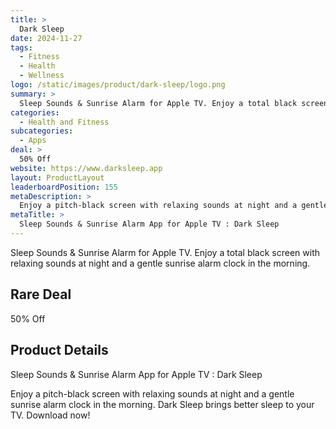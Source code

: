 ```yaml
---
title: >
  Dark Sleep
date: 2024-11-27
tags:
  - Fitness
  - Health
  - Wellness
logo: /static/images/product/dark-sleep/logo.png
summary: >
  Sleep Sounds & Sunrise Alarm for Apple TV. Enjoy a total black screen with relaxing sounds at night and a gentle sunrise alarm clock in the morning.
categories:
  - Health and Fitness
subcategories:
  - Apps
deal: >
  50% Off
website: https://www.darksleep.app
layout: ProductLayout
leaderboardPosition: 155
metaDescription: >
  Enjoy a pitch-black screen with relaxing sounds at night and a gentle sunrise alarm clock in the morning. Dark Sleep brings better sleep to your TV. Download now!
metaTitle: >
  Sleep Sounds & Sunrise Alarm App for Apple TV : Dark Sleep
---
```

Sleep Sounds & Sunrise Alarm for Apple TV. Enjoy a total black screen with relaxing sounds at night and a gentle sunrise alarm clock in the morning.

## Rare Deal

50% Off

## Product Details

Sleep Sounds & Sunrise Alarm App for Apple TV : Dark Sleep

Enjoy a pitch-black screen with relaxing sounds at night and a gentle sunrise alarm clock in the morning. Dark Sleep brings better sleep to your TV. Download now!

